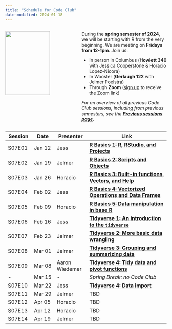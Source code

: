 ```yaml
---
title: "Schedule for Code Club"
date-modified: 2024-01-18
---
```


::: columns

::: {.column width="45%"}
![](img/codeclub_logo.png){fig-align="center" width="80%"}
:::

::: {.column width="55%"}

During the **spring semester of 2024**,
we will be starting with R from the very beginning.
We are meeting on **Fridays from 12-1pm**. Join us:

-   In person in Columbus (**Howlett 340** with Jessica Cooperstone & Horacio Lopez-Nicora)\
-   In Wooster (**Gerlaugh 122** with Jelmer Poelstra)\
-   Through **Zoom** ([sign up](https://forms.gle/eYkMvmJShrcANUrt5) to receive the Zoom link)

_For an overview of all previous Code Club sessions, including from previous semesters,_
_see the **[Previous sessions page](/pages/previous.qmd)**._

:::
:::

| Session | Date   | Presenter | Link                      |
|---------|--------|-----------|---------------------------|
| S07E01  | Jan 12 | Jess      | [**R Basics 1: R, RStudio, and Projects**](/posts/S07E01_basics_01/) |
| S07E02  | Jan 19 | Jelmer    | [**R Basics 2: Scripts and Objects**](/posts/S07E02_basics_02/) |
| S07E03  | Jan 26 | Horacio   | [**R Basics 3: Built-in functions, Vectors, and Help**](/posts/S07E03_basics_03/) |
| S07E04  | Feb 02  | Jess      | [**R Basics 4: Vectorized Operations and Data Frames**](/posts/S07E04_basics_04/) |
| S07E05  | Feb 09 | Horacio   | [**R Basics 5: Data manipulation in base R**](/posts/S07E05_basics_05) |
| S07E06  | Feb 16 | Jess      | [**Tidyverse 1: An introduction to the `tidyverse`**](/posts/S07E06_tidy_01) |
| S07E07  | Feb 23 | Jelmer    | [**Tidyverse 2: More basic data wrangling**](/posts/S07E07_tidy_02) |
| S07E08  | Mar 01 | Jelmer    | [**Tidyverse 3: Grouping and summarizing data**](/posts/S07E08_tidy_03) |
| S07E09  | Mar 08 | Aaron Wiedemer      | [**Tidyverse 4: Tidy data and pivot functions**](/posts/S07E09_tidy_04) |
| -       | Mar 15 | -         | _Spring Break: no Code Club_ |
| S07E10  | Mar 22 | Jess      | [**Tidyverse 4: Data import**](/posts/S07E10_tidy_05) |
| S07E11  | Mar 29 | Jelmer    | TBD |
| S07E12  | Apr 05 | Horacio   | TBD |
| S07E13  | Apr 12 | Horacio   | TBD |
| S07E14  | Apr 19 | Jelmer    | TBD |
